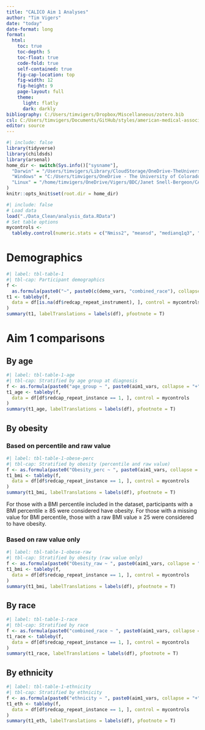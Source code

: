 ```yaml
---
title: "CALICO Aim 1 Analyses"
author: "Tim Vigers"
date: "today"
date-format: long
format:
  html:
    toc: true
    toc-depth: 5
    toc-float: true
    code-fold: true
    self-contained: true
    fig-cap-location: top
    fig-width: 12
    fig-height: 9
    page-layout: full
    theme:
      light: flatly
      dark: darkly
bibliography: C:/Users/timvigers/Dropbox/Miscellaneous/zotero.bib
csl: C:/Users/timvigers/Documents/GitHub/styles/american-medical-association.csl
editor: source
---
```


```r
#| include: false
library(tidyverse)
library(childsds)
library(arsenal)
home_dir <- switch(Sys.info()["sysname"],
  "Darwin" = "/Users/timvigers/Library/CloudStorage/OneDrive-TheUniversityofColoradoDenver/Vigers/BDC/Janet Snell-Bergeon/CALICO",
  "Windows" = "C:/Users/timvigers/OneDrive - The University of Colorado Denver/Vigers/BDC/Janet Snell-Bergeon/CALICO",
  "Linux" = "/home/timvigers/OneDrive/Vigers/BDC/Janet Snell-Bergeon/CALICO"
)
knitr::opts_knit$set(root.dir = home_dir)
```

```r
#| include: false
# Load data
load("./Data_Clean/analysis_data.RData")
# Set table options
mycontrols <-
  tableby.control(numeric.stats = c("Nmiss2", "meansd", "medianq1q3", "range"))
```

# Demographics

```r
#| label: tbl-table-1
#| tbl-cap: Participant demographics
f <-
  as.formula(paste0("~", paste0(c(demo_vars, "combined_race"), collapse = "+")))
t1 <- tableby(f,
  data = df[is.na(df$redcap_repeat_instrument), ], control = mycontrols
)
summary(t1, labelTranslations = labels(df), pfootnote = T)
```

# Aim 1 comparisons

## By age

```r
#| label: tbl-table-1-age
#| tbl-cap: Stratified by age group at diagnosis
f <- as.formula(paste0("age_group ~ ", paste0(aim1_vars, collapse = "+")))
t1_age <- tableby(f,
  data = df[df$redcap_repeat_instance == 1, ], control = mycontrols
)
summary(t1_age, labelTranslations = labels(df), pfootnote = T)
```

## By obesity

### Based on percentile and raw value

```r
#| label: tbl-table-1-obese-perc
#| tbl-cap: Stratified by obesity (percentile and raw value)
f <- as.formula(paste0("Obesity_perc ~ ", paste0(aim1_vars, collapse = "+")))
t1_bmi <- tableby(f,
  data = df[df$redcap_repeat_instance == 1, ], control = mycontrols
)
summary(t1_bmi, labelTranslations = labels(df), pfootnote = T)
```

For those with a BMI percentile included in the dataset, participants with a BMI percentile $\geq$ 85 were considered have obesity. For those with a missing value for BMI percentile, those with a raw BMI value $\geq$ 25 were considered to have obesity. 

### Based on raw value only

```r
#| label: tbl-table-1-obese-raw
#| tbl-cap: Stratified by obesity (raw value only)
f <- as.formula(paste0("Obesity_raw ~ ", paste0(aim1_vars, collapse = "+")))
t1_bmi <- tableby(f,
  data = df[df$redcap_repeat_instance == 1, ], control = mycontrols
)
summary(t1_bmi, labelTranslations = labels(df), pfootnote = T)
```

## By race

```r
#| label: tbl-table-1-race
#| tbl-cap: Stratified by race
f <- as.formula(paste0("combined_race ~ ", paste0(aim1_vars, collapse = "+")))
t1_race <- tableby(f,
  data = df[df$redcap_repeat_instance == 1, ], control = mycontrols
)
summary(t1_race, labelTranslations = labels(df), pfootnote = T)
```

## By ethnicity

```r
#| label: tbl-table-1-ethnicity
#| tbl-cap: Stratified by ethnicity
f <- as.formula(paste0("ethnicity ~ ", paste0(aim1_vars, collapse = "+")))
t1_eth <- tableby(f,
  data = df[df$redcap_repeat_instance == 1, ], control = mycontrols
)
summary(t1_eth, labelTranslations = labels(df), pfootnote = T)
```
